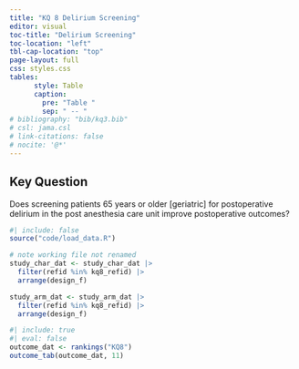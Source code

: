 ```yaml
---
title: "KQ 8 Delirium Screening"
editor: visual
toc-title: "Delirium Screening"
toc-location: "left"
tbl-cap-location: "top"
page-layout: full
css: styles.css
tables:
      style: Table
      caption:
        pre: "Table "
        sep: " -- "
# bibliography: "bib/kq3.bib"
# csl: jama.csl
# link-citations: false
# nocite: '@*'
---
```


## Key Question

Does screening patients 65 years or older \[geriatric\] for postoperative delirium in the post anesthesia care unit improve postoperative outcomes?

<!-- setup -------------------------------------------- (2022-12-24 16:56) @ --->

```r
#| include: false
source("code/load_data.R")
```

<!-- kq5..._dat files --------------------------------- (2022-12-28 08:41) @ --->

```r
# note working file not renamed
study_char_dat <- study_char_dat |> 
  filter(refid %in% kq8_refid) |> 
  arrange(design_f)

study_arm_dat <- study_arm_dat |> 
  filter(refid %in% kq8_refid) |> 
  arrange(design_f)
```

<!-- ## Outcome Importance Rankings -->

<!-- <font size = 4> `r table_ref()` Rankings of the 5 most important outcomes (11 respondents). </font> -->

```r
#| include: true
#| eval: false
outcome_dat <- rankings("KQ8")
outcome_tab(outcome_dat, 11)
```
